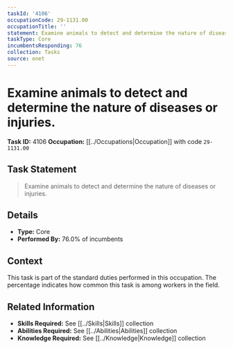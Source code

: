 ```yaml
---
taskId: '4106'
occupationCode: 29-1131.00
occupationTitle: ''
statement: Examine animals to detect and determine the nature of diseases or injuries.
taskType: Core
incumbentsResponding: 76
collection: Tasks
source: onet
---
```

# Examine animals to detect and determine the nature of diseases or injuries.

**Task ID:** 4106
**Occupation:** [[../Occupations|Occupation]] with code `29-1131.00`

## Task Statement

> Examine animals to detect and determine the nature of diseases or injuries.

## Details

- **Type:** Core
- **Performed By:** 76.0% of incumbents

## Context

This task is part of the standard duties performed in this occupation. The percentage indicates how common this task is among workers in the field.

## Related Information

- **Skills Required:** See [[../Skills|Skills]] collection
- **Abilities Required:** See [[../Abilities|Abilities]] collection
- **Knowledge Required:** See [[../Knowledge|Knowledge]] collection
